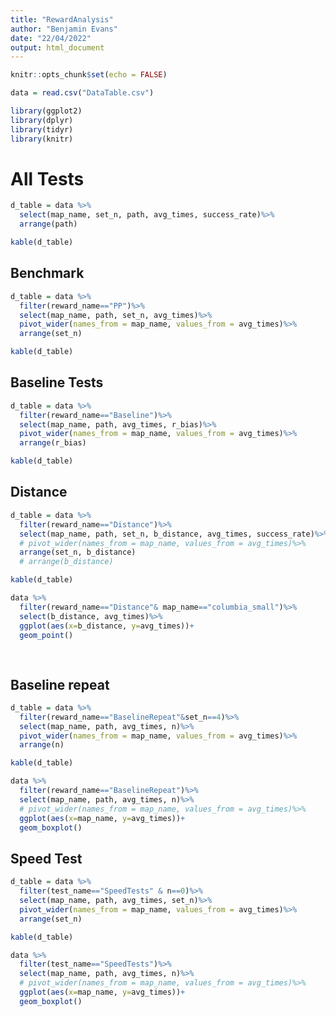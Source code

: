 ```yaml
---
title: "RewardAnalysis"
author: "Benjamin Evans"
date: "22/04/2022"
output: html_document
---
```



```r
knitr::opts_chunk$set(echo = FALSE)

data = read.csv("DataTable.csv")

library(ggplot2)
library(dplyr)
library(tidyr)
library(knitr)

```

# All Tests




```r
d_table = data %>%
  select(map_name, set_n, path, avg_times, success_rate)%>%
  arrange(path)

kable(d_table)
```


## Benchmark

```r
d_table = data %>%
  filter(reward_name=="PP")%>%
  select(map_name, path, set_n, avg_times)%>%
  pivot_wider(names_from = map_name, values_from = avg_times)%>%
  arrange(set_n)

kable(d_table)
```

## Baseline Tests


```r
d_table = data %>%
  filter(reward_name=="Baseline")%>%
  select(map_name, path, avg_times, r_bias)%>%
  pivot_wider(names_from = map_name, values_from = avg_times)%>%
  arrange(r_bias)

kable(d_table)
```



## Distance

```r
d_table = data %>%
  filter(reward_name=="Distance")%>%
  select(map_name, path, set_n, b_distance, avg_times, success_rate)%>%
  # pivot_wider(names_from = map_name, values_from = avg_times)%>%
  arrange(set_n, b_distance) 
  # arrange(b_distance)

kable(d_table)
```
```r
data %>%
  filter(reward_name=="Distance"& map_name=="columbia_small")%>%
  select(b_distance, avg_times)%>%
  ggplot(aes(x=b_distance, y=avg_times))+
  geom_point()
  
  
```

## Baseline repeat


```r
d_table = data %>%
  filter(reward_name=="BaselineRepeat"&set_n==4)%>%
  select(map_name, path, avg_times, n)%>%
  pivot_wider(names_from = map_name, values_from = avg_times)%>%
  arrange(n)

kable(d_table)
```

```r
data %>%
  filter(reward_name=="BaselineRepeat")%>%
  select(map_name, path, avg_times, n)%>%
  # pivot_wider(names_from = map_name, values_from = avg_times)%>%
  ggplot(aes(x=map_name, y=avg_times))+
  geom_boxplot()


```

## Speed Test
```r
d_table = data %>%
  filter(test_name=="SpeedTests" & n==0)%>%
  select(map_name, path, avg_times, set_n)%>%
  pivot_wider(names_from = map_name, values_from = avg_times)%>%
  arrange(set_n)

kable(d_table)
```

```r
data %>%
  filter(test_name=="SpeedTests")%>%
  select(map_name, path, avg_times, n)%>%
  # pivot_wider(names_from = map_name, values_from = avg_times)%>%
  ggplot(aes(x=map_name, y=avg_times))+
  geom_boxplot()


```

